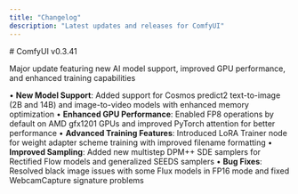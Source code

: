 ```yaml
---
title: "Changelog"
description: "Latest updates and releases for ComfyUI"
---
```


<Update label="v0.3.41" description="December 19, 2024">
# ComfyUI v0.3.41

Major update featuring new AI model support, improved GPU performance, and enhanced training capabilities

• **New Model Support**: Added support for Cosmos predict2 text-to-image (2B and 14B) and image-to-video models with enhanced memory optimization
• **Enhanced GPU Performance**: Enabled FP8 operations by default on AMD gfx1201 GPUs and improved PyTorch attention for better performance
• **Advanced Training Features**: Introduced LoRA Trainer node for weight adapter scheme training with improved filename formatting
• **Improved Sampling**: Added new multistep DPM++ SDE samplers for Rectified Flow models and generalized SEEDS samplers
• **Bug Fixes**: Resolved black image issues with some Flux models in FP16 mode and fixed WebcamCapture signature problems
</Update>